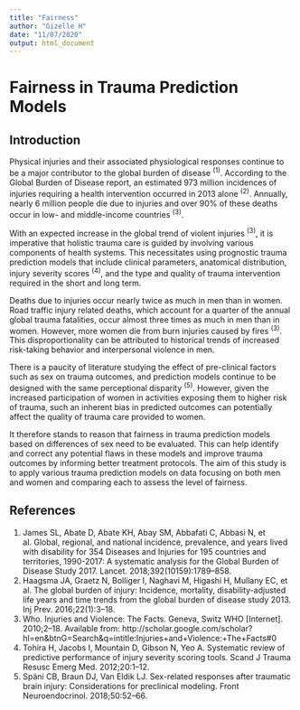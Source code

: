 ```yaml
---
title: "Fairness"
author: "Gizelle H"
date: "11/07/2020"
output: html_document
---
```


# Fairness in Trauma Prediction Models

## Introduction

Physical injuries and their associated physiological responses
continue to be a major contributor to the global burden of disease
^(1)^. According to the Global Burden of Disease report, an estimated
973 million incidences of injuries requiring a health intervention
occurred in 2013 alone ^(2)^. Annually, nearly 6 million people die
due to injuries and over 90% of these deaths occur in low- and
middle-income countries ^(3)^.

With an expected increase in the global trend of violent injuries
^(3)^, it is imperative that holistic trauma care is guided by
involving various components of health systems. This necessitates
using prognostic trauma prediction models that include clinical
parameters, anatomical distribution, injury severity scores ^(4)^, and
the type and quality of trauma intervention required in the short and
long term.

Deaths due to injuries occur nearly twice as much in men than in
women. Road traffic injury related deaths, which account for a quarter
of the annual global trauma fatalities, occur almost three times as
much in men than in women. However, more women die from burn injuries
caused by fires ^(3)^. This disproportionality can be attributed to
historical trends of increased risk-taking behavior and interpersonal
violence in men.

There is a paucity of literature studying the effect of pre-clinical
factors such as sex on trauma outcomes, and prediction models continue
to be designed with the same perceptional disparity ^(5)^. However,
given the increased participation of women in activities exposing them
to higher risk of trauma, such an inherent bias in predicted outcomes
can potentially affect the quality of trauma care provided to women.

It therefore stands to reason that fairness in trauma prediction
models based on differences of sex need to be evaluated. This can help
identify and correct any potential flaws in these models and improve
trauma outcomes by informing better treatment protocols. The aim of
this study is to apply various trauma prediction models on data
focusing on both men and women and comparing each to assess the level
of fairness.

## References  

1. 	James SL, Abate D, Abate KH, Abay SM, Abbafati C, Abbasi N, et
       al. Global, regional, and national incidence, prevalence, and
       years lived with disability for 354 Diseases and Injuries for
       195 countries and territories, 1990-2017: A systematic analysis
       for the Global Burden of Disease
       Study 2017. Lancet. 2018;392(10159):1789–858.
2. 	Haagsma JA, Graetz N, Bolliger I, Naghavi M, Higashi H, Mullany EC, et al. The global burden of injury: Incidence, mortality, disability-adjusted life years and time trends from the global burden of disease study 2013. Inj Prev. 2016;22(1):3–18. 
3. 	Who. Injuries and Violence: The Facts. Geneva, Switz WHO [Internet]. 2010;2–18. Available from: http://scholar.google.com/scholar?hl=en&btnG=Search&q=intitle:Injuries+and+Violence:+The+Facts#0
4. 	Tohira H, Jacobs I, Mountain D, Gibson N, Yeo A. Systematic review of predictive performance of injury severity scoring tools. Scand J Trauma Resusc Emerg Med. 2012;20:1–12. 
5. 	Späni CB, Braun DJ, Van Eldik LJ. Sex-related responses after traumatic brain injury: Considerations for preclinical modeling. Front Neuroendocrinol. 2018;50:52–66.  

